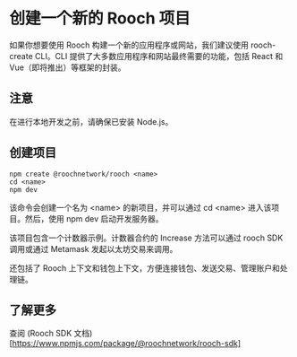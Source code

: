 # 创建一个新的 Rooch 项目

如果你想要使用 Rooch 构建一个新的应用程序或网站，我们建议使用 rooch-create CLI。CLI 提供了大多数应用程序和网站最终需要的功能，包括 React 和 Vue（即将推出）等框架的封装。

## 注意

在进行本地开发之前，请确保已安装 Node.js。

## 创建项目

```shell
npm create @roochnetwork/rooch <name>
cd <name>
npm dev
```

该命令会创建一个名为 &lt;name&gt; 的新项目，并可以通过 cd &lt;name&gt; 进入该项目。然后，使用 npm dev 启动开发服务器。

该项目包含一个计数器示例。计数器合约的 Increase 方法可以通过 rooch SDK 调用或通过 Metamask 发起以太坊交易来调用。

还包括了 Rooch 上下文和钱包上下文，方便连接钱包、发送交易、管理账户和处理链。

## 了解更多

查阅 (Rooch SDK 文档) [https://www.npmjs.com/package/@roochnetwork/rooch-sdk]
